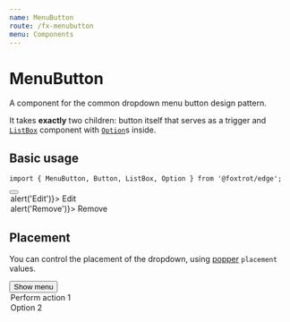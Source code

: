 ```yaml
---
name: MenuButton
route: /fx-menubutton
menu: Components
---
```





# MenuButton

A component for the common dropdown menu button design pattern.

It takes **exactly** two children: button itself that serves as a trigger and [`ListBox`](/fx-listbox) component with [`Option`](/fx-option)s inside.

## Basic usage

```tsx
import { MenuButton, Button, ListBox, Option } from '@foxtrot/edge';
```

<Playground>
  <MenuButton>
    <Button size="s">
      <Icon icon="more_horiz" />
    </Button>
    <ListBox>
      <Option onSelect={() => alert('Edit')}>
        <Icon icon="edit" tone="outlined" />
        Edit
      </Option>
      <Option onSelect={() => alert('Remove')}>
        <Icon icon="delete" tone="outlined" /> Remove
      </Option>
    </ListBox>
  </MenuButton>
</Playground>

## Placement

You can control the placement of the dropdown, using [popper](https://popper.js.org/docs/v2/constructors/#options) `placement` values.

<Playground>
  <MenuButton placement="bottom-end">
    <Button tone="accent">Show menu</Button>
    <ListBox>
      <Option>Perform action 1</Option>
      <Option>Option 2</Option>
    </ListBox>
  </MenuButton>
</Playground>
